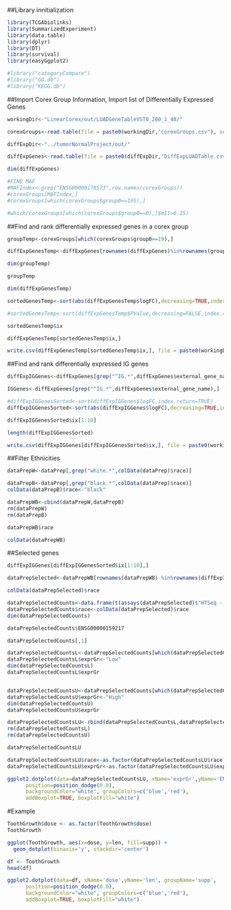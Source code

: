 ##Library innitialization
```r
library(TCGAbiolinks)
library(SummarizedExperiment)
library(data.table)
library(dplyr)
library(DT)
library(survival)
library(easyGgplot2)

#library("categoryCompare")
#library("GO.db")
#library("KEGG.db")

```


##Import Corex Group Information, Import list of Differentially Expressed Genes
```r

workingDir<-"LinearCorex/out/LUADGeneTableVST0_200_1_40/"

corexGroups<-read.table(file = paste0(workingDir,"corexGroups.csv"), sep = ",", header=TRUE, row.names=1)

diffExpDir<-"../tumorNormalProject/out/"

diffExpGenes<-read.table(file = paste0(diffExpDir,"DiffExpLUADTable.csv"), sep = ",", header=TRUE, row.names=1)

dim(diffExpGenes)

#FIND MAF
#MAFIndex<-grep("ENSG00000178573",row.names(corexGroups))
#corexGroups[MAFIndex,]
#corexGroups[which(corexGroups$group0==195),]

#which(corexGroups[which(corexGroups$group0==0),]$mI1>0.25)
```

##Find and rank differentially expressed genes in a corex group
```r
groupTemp<-corexGroups[which(corexGroups$group0==19),]

diffExpGenesTemp<-diffExpGenes[rownames(diffExpGenes)%in%rownames(groupTemp),]

dim(groupTemp)

groupTemp

dim(diffExpGenesTemp)

sortedGenesTemp<-sort(abs(diffExpGenesTemp$logFC),decreasing=TRUE,index.return=TRUE)

#sortedGenesTemp<-sort(diffExpGenesTemp$PValue,decreasing=FALSE,index.return=TRUE)

sortedGenesTemp$ix

diffExpGenesTemp[sortedGenesTemp$ix,]

write.csv(diffExpGenesTemp[sortedGenesTemp$ix,], file = paste0(workingDir,"diffExpRankGroup19.csv"),quote=FALSE)
```

##Find and rank differentially expressed IG genes
```r

diffExpIGGenes<-diffExpGenes[grep("^IG.*",diffExpGenes$external_gene_name),]

IGGenes<-diffExpGenes[grep("^IG.*",diffExpGenes$external_gene_name),]

#diffExpIGGenesSorted<-sort(diffExpIGGenes$logFC,index.return=TRUE)
diffExpIGGenesSorted<-sort(abs(diffExpIGGenes$logFC),decreasing=TRUE,index.return=TRUE)

diffExpIGGenesSorted$ix[1:10]

length(diffExpIGGenesSorted)

write.csv(diffExpIGGenes[diffExpIGGenesSorted$ix,], file = paste0(workingDir,"diffExpRankAllIG.csv"),quote=FALSE)


```
##Filter Ethnicities
```r

dataPrepW<-dataPrep[,grep("white.*",colData(dataPrep)$race)]

dataPrepB<-dataPrep[,grep("black.*",colData(dataPrep)$race)]
colData(dataPrepB)$race<-"black"

dataPrepWB<-cbind(dataPrepW,dataPrepB)
rm(dataPrepW)
rm(dataPrepB)

dataPrepWB$race

colData(dataPrepWB)
```

##Selected genes
```r
diffExpIGGenes[diffExpIGGenesSorted$ix[1:10],]

dataPrepSelected<-dataPrepWB[rownames(dataPrepWB) %in%rownames(diffExpIGGenes[diffExpIGGenesSorted$ix[1],]),]

colData(dataPrepSelected)$race

dataPrepSelectedCounts<-data.frame(t(assays(dataPrepSelected)$"HTSeq - Counts"))
dataPrepSelectedCounts$race<-colData(dataPrepSelected)$race
dim(dataPrepSelectedCounts)

dataPrepSelectedCounts$ENSG00000159217

dataPrepSelectedCounts[,1]

dataPrepSelectedCountsL<-dataPrepSelectedCounts[which(dataPrepSelectedCounts[,1]<=quantile(dataPrepSelectedCounts[,1],probs=0.25)),]
dataPrepSelectedCountsL$exprGr<-"Low"
dim(dataPrepSelectedCountsL)
dataPrepSelectedCountsL$exprGr


dataPrepSelectedCountsU<-dataPrepSelectedCounts[which(dataPrepSelectedCounts[,1]>=quantile(dataPrepSelectedCounts[,1],probs=0.75)),]
dataPrepSelectedCountsU$exprGr<-"High"
dim(dataPrepSelectedCountsU)
dataPrepSelectedCountsU$exprGr

dataPrepSelectedCountsLU<-rbind(dataPrepSelectedCountsL,dataPrepSelectedCountsU)
rm(dataPrepSelectedCountsL)
rm(dataPrepSelectedCountsU)

dataPrepSelectedCountsLU

dataPrepSelectedCountsLU$race<-as.factor(dataPrepSelectedCountsLU$race)
dataPrepSelectedCountsLU$exprGr<-as.factor(dataPrepSelectedCountsLU$exprGr)

ggplot2.dotplot(data=dataPrepSelectedCountsLU, xName='exprGr',yName='ENSG00000159217', groupName='race',
      position=position_dodge(0.0), 
      backgroundColor="white", groupColors=c('blue','red'),
      addBoxplot=TRUE, boxplotFill="white")
```


#Example
```r
ToothGrowth$dose <- as.factor(ToothGrowth$dose)
ToothGrowth

ggplot(ToothGrowth, aes(x=dose, y=len, fill=supp)) +
  geom_dotplot(binaxis='y', stackdir='center')

df <- ToothGrowth
head(df)

ggplot2.dotplot(data=df, xName='dose',yName='len', groupName='supp',
      position=position_dodge(0.0), 
      backgroundColor="white", groupColors=c('blue','red'),
      addBoxplot=TRUE, boxplotFill="white")

```


